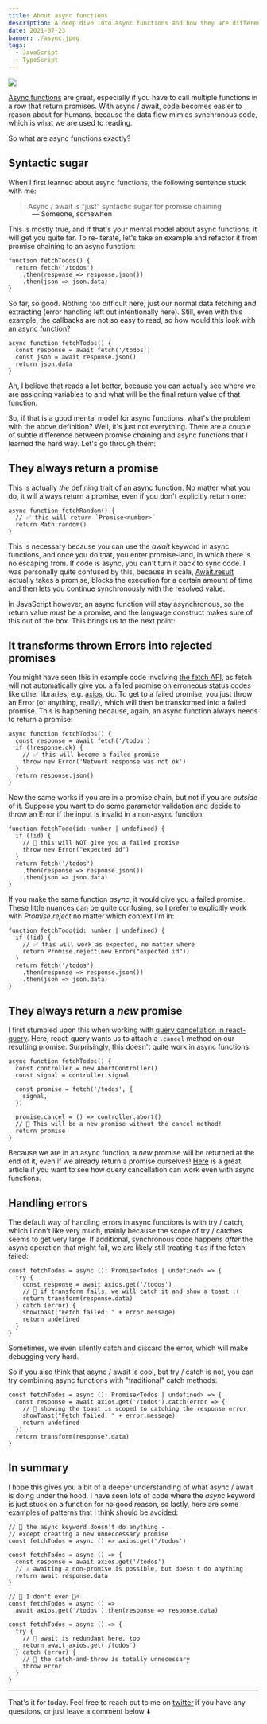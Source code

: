 ```yaml
---
title: About async functions
description: A deep dive into async functions and how they are different from promise chaining
date: 2021-07-23
banner: ./async.jpeg
tags:
  - JavaScript
  - TypeScript
---
```



<img src="./async.jpeg" />

<Attribution name="WanderLabs" url="https://unsplash.com/@wanderlabs" />

[Async functions](https://developer.mozilla.org/en-US/docs/Web/JavaScript/Reference/Statements/async_function) are great, especially if you have to call multiple functions in a row that return promises. With async / await, code becomes easier to reason about for humans, because the data flow mimics synchronous code, which is what we are used to reading.

So what are async functions exactly?

## Syntactic sugar

When I first learned about async functions, the following sentence stuck with me:

> Async / await is "just" syntactic sugar for promise chaining

<p style="padding-left: 3rem; margin-top: -1rem">— Someone, somewhen</p>

This is mostly true, and if that's your mental model about async functions, it will get you quite far. To re-iterate, let's take an example and refactor it from promise chaining to an async function:

```ts:title=promise-chaining
function fetchTodos() {
  return fetch('/todos')
    .then(response => response.json())
    .then(json => json.data)
}
```

So far, so good. Nothing too difficult here, just our normal data fetching and extracting (error handling left out intentionally here). Still, even with this example, the callbacks are not so easy to read, so how would this look with an async function?

```ts:title=async-function
async function fetchTodos() {
  const response = await fetch('/todos')
  const json = await response.json()
  return json.data
}
```

Ah, I believe that reads a lot better, because you can actually see where we are assigning variables to and what will be the final return value of that function.

So, if that is a good mental model for async functions, what's the problem with the above definition? Well, it's just not everything. There are a couple of subtle difference between promise chaining and async functions that I learned the hard way. Let's go through them:

## They always return a promise

This is actually _the_ defining trait of an async function. No matter what you do, it will always return a promise, even if you don't explicitly return one:

```ts:title=promisify
async function fetchRandom() {
  // ✅ this will return `Promise<number>`
  return Math.random()
}
```

This is necessary because you can use the _await_ keyword in async functions, and once you do that, you enter promise-land, in which there is no escaping from. If code is async, you can't turn it back to sync code. I was personally quite confused by this, because in scala, [Await.result](https://docs.scala-lang.org/overviews/core/futures.html#blocking-outside-the-future) actually takes a promise, blocks the execution for a certain amount of time and then lets you continue synchronously with the resolved value.

In JavaScript however, an async function will stay asynchronous, so the return value _must_ be a promise, and the language construct makes sure of this out of the box. This brings us to the next point:

## It transforms thrown Errors into rejected promises

You might have seen this in example code involving [the fetch API](https://developer.mozilla.org/en-US/docs/Web/API/Fetch_API), as fetch will not automatically give you a failed promise on erroneous status codes like other libraries, e.g. [axios](https://axios-http.com/), do. To get to a failed promise, you just throw an Error (or anything, really), which will then be transformed into a failed promise. This is happening because, again, an async function always needs to return a promise:

```ts:title=throw
async function fetchTodos() {
  const response = await fetch('/todos')
  if (!response.ok) {
    // ✅ this will become a failed promise
    throw new Error('Network response was not ok')
  }
  return response.json()
}
```

Now the same works if you are in a promise chain, but not if you are _outside_ of it. Suppose you want to do some parameter validation and decide to throw an Error if the input is invalid in a non-async function:

```ts:title=parameter-validation
function fetchTodo(id: number | undefined) {
  if (!id) {
    // 🚨 this will NOT give you a failed promise
    throw new Error("expected id")
  }
  return fetch('/todos')
    .then(response => response.json())
    .then(json => json.data)
}
```

If you make the same function _async_, it would give you a failed promise. These little nuances can be quite confusing, so I prefer to explicitly work with _Promise.reject_ no matter which context I'm in:

```ts:title=parameter-explicit-promise-rejection
function fetchTodo(id: number | undefined) {
  if (!id) {
    // ✅ this will work as expected, no matter where
    return Promise.reject(new Error("expected id"))
  }
  return fetch('/todos')
    .then(response => response.json())
    .then(json => json.data)
}
```

## They always return a _new_ promise

I first stumbled upon this when working with [query cancellation in react-query](https://react-query.tanstack.com/guides/query-cancellation). Here, react-query wants us to attach a `.cancel` method on our resulting promise. Surprisingly, this doesn't quite work in async functions:

```js:title=query-cancellation
async function fetchTodos() {
  const controller = new AbortController()
  const signal = controller.signal

  const promise = fetch('/todos', {
    signal,
  })

  promise.cancel = () => controller.abort()
  // 🚨 This will be a new promise without the cancel method!
  return promise
}
```

Because we are in an async function, a _new_ promise will be returned at the end of it, even if we already return a promise ourselves! [Here](https://www.carlrippon.com/cancelling-requests-with-react-query/) is a great article if you want to see how query cancellation can work even with async functions.

## Handling errors

The default way of handling errors in async functions is with try / catch, which I don't like very much, mainly because the scope of try / catches seems to get very large. If additional, synchronous code happens _after_ the async operation that might fail, we are likely still treating it as if the fetch failed:

```ts:title=error-handling
const fetchTodos = async (): Promise<Todos | undefined> => {
  try {
    const response = await axios.get('/todos')
    // 🚨 if transform fails, we will catch it and show a toast :(
    return transform(response.data)
  } catch (error) {
    showToast("Fetch failed: " + error.message)
    return undefined
  }
}
```

Sometimes, we even silently catch and discard the error, which will make debugging very hard.

So if you also think that async / await is cool, but try / catch is not, you can try combining async functions with "traditional" catch methods:

```ts:title=await-and-catch
const fetchTodos = async (): Promise<Todos | undefined> => {
  const response = await axios.get('/todos').catch(error => {
    // 🚀 showing the toast is scoped to catching the response error
    showToast("Fetch failed: " + error.message)
    return undefined
  })
  return transform(response?.data)
}
```

## In summary

I hope this gives you a bit of a deeper understanding of what async / await is doing under the hood. I have seen lots of code where the _async_ keyword is just stuck on a function for no good reason, so lastly, here are some examples of patterns that I think should be avoided:

```ts:title=weird-combos
// 🚨 the async keyword doesn't do anything -
// except creating a new unneccessary promise
const fetchTodos = async () => axios.get('/todos')

const fetchTodos = async () => {
  const response = await axios.get('/todos')
  // ⚠️ awaiting a non-promise is possible, but doesn't do anything
  return await response.data
}

// 🙈 I don't even 🤷‍♂️
const fetchTodos = async () =>
  await axios.get('/todos').then(response => response.data)

const fetchTodos = async () => {
  try {
    // 🚨 await is redundant here, too
    return await axios.get('/todos')
  } catch (error) {
    // 🚨 the catch-and-throw is totally unnecessary
    throw error
  }
}
```

---

That's it for today. Feel free to reach out to me on [twitter](https://twitter.com/tkdodo)
if you have any questions, or just leave a comment below ⬇️

<Comments />
